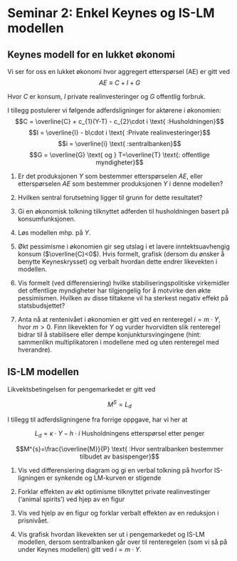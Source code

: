 # Seminar 2: Enkel Keynes og IS-LM modellen
## Keynes modell for en lukket økonomi

Vi ser for oss en lukket økonomi hvor aggregert etterspørsel (AE) er gitt ved
$$AE\equiv C + I + G$$

Hvor $C$ er konsum, $I$ private realinvesteringer og
$G$ offentlig forbruk.

I tillegg postulerer vi følgende adferdsligninger for aktørene i økonomien:
$$C = \overline{C} + c_{1}(Y-T) - c_{2}\cdot i \text{ :Husholdningen}$$
$$I = \overline{I} - b\cdot i \text{ :Private realinvesteringer}$$
$$i = \overline{i} \text{ :sentralbanken}$$
$$G = \overline{G} \text{ og } T=\overline{T} \text{: offentlige myndigheter}$$ 


1. Er det produksjonen $Y$ som bestemmer etterspørselen $AE$, eller etterspørselen $AE$ som bestemmer produksjonen $Y$ i denne modellen?

2. Hvilken sentral forutsetning ligger til grunn for dette resultatet?

3. Gi en økonomisk tolkning tilknyttet adferden til husholdningen basert på konsumfunksjonen.

4. Løs modellen mhp. på $Y$.

5. Økt pessimisme i økonomien gir seg utslag i et lavere inntektsuavhengig konsum ($\overline{C}<0$). Hvis formelt, grafisk (dersom du ønsker å benytte Keyneskrysset) og verbalt hvordan dette endrer likevekten i modellen.

6. Vis formelt (ved differensiering) hvilke stabiliseringspolitiske virkemidler det offentlige myndigheter har tilgjengelig for å motvirke den økte pessimismen. Hvilken av disse tiltakene vil ha sterkest negativ effekt på statsbudsjettet?

7. Anta nå at rentenivået i økonomien er gitt ved en renteregel  $i= m\cdot Y$,  hvor $m>0$. Finn likevekten for $Y$ og vurder hvorvidten slik renteregel bidrar til å stabilisere eller dempe konjunktursvingingene (hint: sammenlikn multiplikatoren i modellene med og uten renteregel med hverandre).

## IS-LM modellen

Likvektsbetingelsen for pengemarkedet er gitt ved

$$M^{S} = L_{d} $$

I tillegg til adferdsligningene fra forrige oppgave, har vi her at

$$L_{d} = \kappa\cdot Y - h\cdot i \text{ Husholdningens etterspørsel etter penger}$$


$$M^{s}=\frac{\overline{M}}{P} \text{ :Hvor sentralbanken bestemmer tilbudet av basispenger}$$

1. Vis ved differensiering  diagram og gi en verbal tolkning på hvorfor IS-ligningen er synkende og LM-kurven er stigende 

1. Forklar effekten av økt optimisme tilknyttet private realinvestinger ('animal spirits') ved hjep av en figur

1. Vis ved hjelp av en figur og forklar verbalt effekten av en reduksjon i prisnivået.

1. Vis grafisk hvordan likevekten ser ut i pengemarkedet og IS-LM modellen, dersom sentralbanken går over til 
renteregelen (som vi så på under Keynes modellen) gitt ved $i= m\cdot Y$.
 

